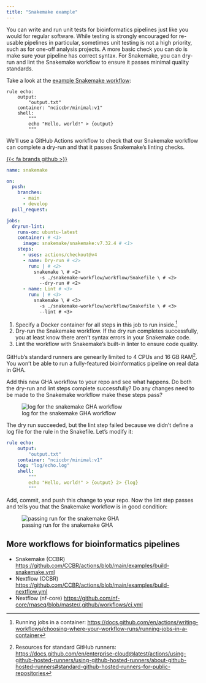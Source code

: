 ```yaml
---
title: "Snakemake example"
---
```


You can write and run unit tests for bioinformatics pipelines just like you
would for regular software.
While testing is strongly encouraged for re-usable pipelines in particular,
sometimes unit testing is not a high priority, such as for one-off analysis
projects.
A more basic check you can do is make sure your pipeline has correct syntax.
For Snakemake, you can dry-run and lint the Snakemake workflow to ensure it passes
minimal quality standards.

Take a look at the [example Snakemake workflow](https://github.com/kelly-sovacool/gh-actions-sandbox/blob/main/snakemake-workflow/workflow/Snakefile):

```.python
rule echo:
    output:
        "output.txt"
    container: "nciccbr/minimal:v1"
    shell:
        """
        echo "Hello, world!" > {output}
        """
```

We'll use a GitHub Actions workflow to check that our Snakemake workflow can 
complete a dry-run and that it passes Snakemake's linting checks.

[{{< fa brands github >}}](https://github.com/kelly-sovacool/gh-actions-sandbox/tree/main/.github/workflows/build-python.yml)

```.yaml
name: snakemake

on:
  push:
    branches:
      - main
      - develop
  pull_request:

jobs:
  dryrun-lint:
    runs-on: ubuntu-latest
    container: # <1>
      image: snakemake/snakemake:v7.32.4 # <1>
    steps:
      - uses: actions/checkout@v4
      - name: Dry-run # <2>
        run: | # <2>
          snakemake \ # <2>
            -s ./snakemake-workflow/workflow/Snakefile \ # <2>
            --dry-run # <2>
      - name: Lint # <3>
        run: | # <3>
          snakemake \ # <3>
            -s ./snakemake-workflow/workflow/Snakefile \ # <3>
            --lint # <3>
```
1. Specify a Docker container for all steps in this job to run inside.^[Running jobs in a container: <https://docs.github.com/en/actions/writing-workflows/choosing-where-your-workflow-runs/running-jobs-in-a-container>]
2. Dry-run the Snakemake workflow. If the dry run completes successfully, you at least know there aren't syntax errors in your Snakemake code.
3. Lint the workflow with Snakemake's built-in linter to ensure code quality.

:::{.callout-caution title="Resource limits"}
GitHub's standard runners are genearlly limited to 4 CPUs and 16 GB RAM^[Resources for standard GitHub runners: <https://docs.github.com/en/enterprise-cloud@latest/actions/using-github-hosted-runners/using-github-hosted-runners/about-github-hosted-runners#standard-github-hosted-runners-for-public-repositories>].
You won't be able to run a fully-featured bioinformatics pipeline on real data in GHA.
:::

Add this new GHA workflow to your repo and see what happens.
Do both the dry-run and lint steps complete successfully?
Do any changes need to be made to the Snakemake workflow make these steps pass?

![log for the snakemake GHA workflow](/img/snakemake-lint-fail.png)

The dry run succeeded, but the lint step failed because we didn't define a log file for the rule in the Snakefile.
Let's modify it:

```.yaml
rule echo:
    output:
        "output.txt"
    container: "nciccbr/minimal:v1"
    log: "log/echo.log"
    shell:
        """
        echo "Hello, world!" > {output} 2> {log}
        """
```

Add, commit, and push this change to your repo.
Now the lint step passes and tells you that the Snakemake workflow is in good condition:

![passing run for the snakemake GHA](/img/snakemake-lint-pass.png)

## More workflows for bioinformatics pipelines

- Snakemake (CCBR) <https://github.com/CCBR/actions/blob/main/examples/build-snakemake.yml>
- Nextflow (CCBR) <https://github.com/CCBR/actions/blob/main/examples/build-nextflow.yml>
- Nextflow (nf-core) <https://github.com/nf-core/rnaseq/blob/master/.github/workflows/ci.yml>
